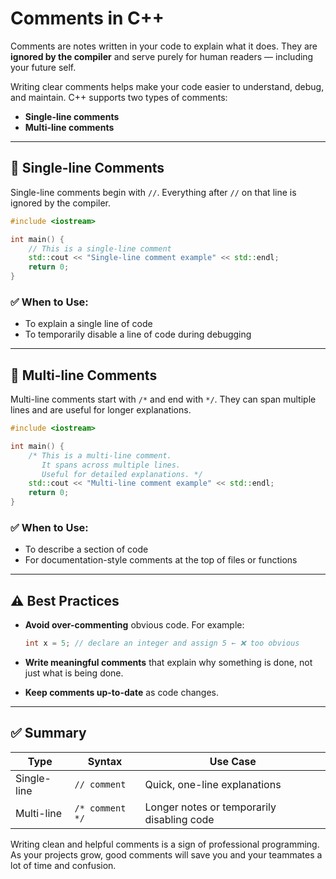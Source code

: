 # Comments in C++

Comments are notes written in your code to explain what it does. They are **ignored by the compiler** and serve purely for human readers — including your future self.

Writing clear comments helps make your code easier to understand, debug, and maintain. C++ supports two types of comments:

- **Single-line comments**
- **Multi-line comments**

---

## 🔹 Single-line Comments

Single-line comments begin with `//`. Everything after `//` on that line is ignored by the compiler.

```cpp filename="single_line.cpp" copy {3}
#include <iostream>

int main() {
    // This is a single-line comment
    std::cout << "Single-line comment example" << std::endl;
    return 0;
}
```

### ✅ When to Use:

- To explain a single line of code
- To temporarily disable a line of code during debugging

---

## 🔹 Multi-line Comments

Multi-line comments start with `/*` and end with `*/`. They can span multiple lines and are useful for longer explanations.

```cpp filename="multi_line.cpp" copy {4, 5, 6}
#include <iostream>

int main() {
    /* This is a multi-line comment.
       It spans across multiple lines.
       Useful for detailed explanations. */
    std::cout << "Multi-line comment example" << std::endl;
    return 0;
}
```

### ✅ When to Use:

- To describe a section of code
- For documentation-style comments at the top of files or functions

---

## ⚠️ Best Practices

- **Avoid over-commenting** obvious code. For example:

  ```cpp
  int x = 5; // declare an integer and assign 5 ← ❌ too obvious
  ```

- **Write meaningful comments** that explain why something is done, not just what is being done.

- **Keep comments up-to-date** as code changes.

---

## ✅ Summary

| Type        | Syntax          | Use Case                                   |
| ----------- | --------------- | ------------------------------------------ |
| Single-line | `// comment`    | Quick, one-line explanations               |
| Multi-line  | `/* comment */` | Longer notes or temporarily disabling code |

Writing clean and helpful comments is a sign of professional programming. As your projects grow, good comments will save you and your teammates a lot of time and confusion.
